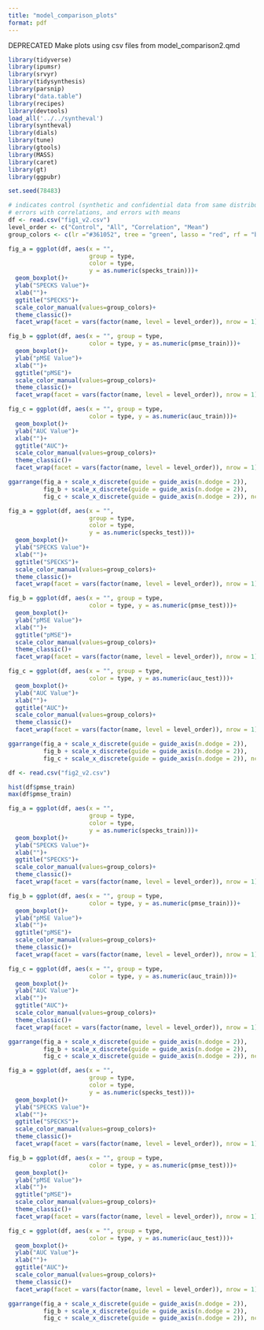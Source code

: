 ```yaml
---
title: "model_comparison_plots"
format: pdf
---
```


DEPRECATED
Make plots using csv files from model_comparison2.qmd

```r
library(tidyverse)
library(ipumsr)
library(srvyr)
library(tidysynthesis)
library(parsnip)
library("data.table")
library(recipes)
library(devtools)
load_all('../../syntheval')
library(syntheval)
library(dials)
library(tune)
library(gtools)
library(MASS)
library(caret)
library(gt)
library(ggpubr)

set.seed(78483)
```

```r
# indicates control (synthetic and confidential data from same distribution), errors with both mean and variance, 
# errors with correlations, and errors with means
df <- read.csv("fig1_v2.csv")
level_order <- c("Control", "All", "Correlation", "Mean") 
group_colors <- c(lr ="#361052", tree = "green", lasso = "red", rf = "blue")
```

```r
fig_a = ggplot(df, aes(x = "", 
                       group = type, 
                       color = type, 
                       y = as.numeric(specks_train)))+
  geom_boxplot()+
  ylab("SPECKS Value")+
  xlab("")+
  ggtitle("SPECKS")+
  scale_color_manual(values=group_colors)+
  theme_classic()+
  facet_wrap(facet = vars(factor(name, level = level_order)), nrow = 1)

fig_b = ggplot(df, aes(x = "", group = type, 
                       color = type, y = as.numeric(pmse_train)))+
  geom_boxplot()+
  ylab("pMSE Value")+
  xlab("")+
  ggtitle("pMSE")+
  scale_color_manual(values=group_colors)+
  theme_classic()+
  facet_wrap(facet = vars(factor(name, level = level_order)), nrow = 1)

fig_c = ggplot(df, aes(x = "", group = type, 
                       color = type, y = as.numeric(auc_train)))+
  geom_boxplot()+
  ylab("AUC Value")+
  xlab("")+
  ggtitle("AUC")+
  scale_color_manual(values=group_colors)+
  theme_classic()+
  facet_wrap(facet = vars(factor(name, level = level_order)), nrow = 1)

ggarrange(fig_a + scale_x_discrete(guide = guide_axis(n.dodge = 2)), 
          fig_b + scale_x_discrete(guide = guide_axis(n.dodge = 2)),
          fig_c + scale_x_discrete(guide = guide_axis(n.dodge = 2)), ncol =1)
```

```r
fig_a = ggplot(df, aes(x = "", 
                       group = type, 
                       color = type, 
                       y = as.numeric(specks_test)))+
  geom_boxplot()+
  ylab("SPECKS Value")+
  xlab("")+
  ggtitle("SPECKS")+
  scale_color_manual(values=group_colors)+
  theme_classic()+
  facet_wrap(facet = vars(factor(name, level = level_order)), nrow = 1)

fig_b = ggplot(df, aes(x = "", group = type, 
                       color = type, y = as.numeric(pmse_test)))+
  geom_boxplot()+
  ylab("pMSE Value")+
  xlab("")+
  ggtitle("pMSE")+
  scale_color_manual(values=group_colors)+
  theme_classic()+
  facet_wrap(facet = vars(factor(name, level = level_order)), nrow = 1)

fig_c = ggplot(df, aes(x = "", group = type, 
                       color = type, y = as.numeric(auc_test)))+
  geom_boxplot()+
  ylab("AUC Value")+
  xlab("")+
  ggtitle("AUC")+
  scale_color_manual(values=group_colors)+
  theme_classic()+
  facet_wrap(facet = vars(factor(name, level = level_order)), nrow = 1)

ggarrange(fig_a + scale_x_discrete(guide = guide_axis(n.dodge = 2)), 
          fig_b + scale_x_discrete(guide = guide_axis(n.dodge = 2)),
          fig_c + scale_x_discrete(guide = guide_axis(n.dodge = 2)), ncol =1)
```

```r
df <- read.csv("fig2_v2.csv")
```

```r
hist(df$pmse_train)
max(df$pmse_train)
```

```r
fig_a = ggplot(df, aes(x = "", 
                       group = type, 
                       color = type, 
                       y = as.numeric(specks_train)))+
  geom_boxplot()+
  ylab("SPECKS Value")+
  xlab("")+
  ggtitle("SPECKS")+
  scale_color_manual(values=group_colors)+
  theme_classic()+
  facet_wrap(facet = vars(factor(name, level = level_order)), nrow = 1)

fig_b = ggplot(df, aes(x = "", group = type, 
                       color = type, y = as.numeric(pmse_train)))+
  geom_boxplot()+
  ylab("pMSE Value")+
  xlab("")+
  ggtitle("pMSE")+
  scale_color_manual(values=group_colors)+
  theme_classic()+
  facet_wrap(facet = vars(factor(name, level = level_order)), nrow = 1)

fig_c = ggplot(df, aes(x = "", group = type, 
                       color = type, y = as.numeric(auc_train)))+
  geom_boxplot()+
  ylab("AUC Value")+
  xlab("")+
  ggtitle("AUC")+
  scale_color_manual(values=group_colors)+
  theme_classic()+
  facet_wrap(facet = vars(factor(name, level = level_order)), nrow = 1)

ggarrange(fig_a + scale_x_discrete(guide = guide_axis(n.dodge = 2)), 
          fig_b + scale_x_discrete(guide = guide_axis(n.dodge = 2)),
          fig_c + scale_x_discrete(guide = guide_axis(n.dodge = 2)), ncol =1)
```


```r
fig_a = ggplot(df, aes(x = "", 
                       group = type, 
                       color = type, 
                       y = as.numeric(specks_test)))+
  geom_boxplot()+
  ylab("SPECKS Value")+
  xlab("")+
  ggtitle("SPECKS")+
  scale_color_manual(values=group_colors)+
  theme_classic()+
  facet_wrap(facet = vars(factor(name, level = level_order)), nrow = 1)

fig_b = ggplot(df, aes(x = "", group = type, 
                       color = type, y = as.numeric(pmse_test)))+
  geom_boxplot()+
  ylab("pMSE Value")+
  xlab("")+
  ggtitle("pMSE")+
  scale_color_manual(values=group_colors)+
  theme_classic()+
  facet_wrap(facet = vars(factor(name, level = level_order)), nrow = 1)

fig_c = ggplot(df, aes(x = "", group = type, 
                       color = type, y = as.numeric(auc_test)))+
  geom_boxplot()+
  ylab("AUC Value")+
  xlab("")+
  ggtitle("AUC")+
  scale_color_manual(values=group_colors)+
  theme_classic()+
  facet_wrap(facet = vars(factor(name, level = level_order)), nrow = 1)

ggarrange(fig_a + scale_x_discrete(guide = guide_axis(n.dodge = 2)), 
          fig_b + scale_x_discrete(guide = guide_axis(n.dodge = 2)),
          fig_c + scale_x_discrete(guide = guide_axis(n.dodge = 2)), ncol =1)
```


